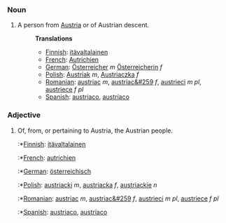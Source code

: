 ===Noun===
#A person from [[Austria]] or of Austrian descent.
#:'''Translations'''
#:*[[Finnish]]: [[itävaltalainen]]
#:*[[French]]: [[Autrichien]]
#:*[[German]]: [[Österreicher]] ''m'' [[Österreicherin]] ''f''
#:*[[Polish]]: [[Austriak]] ''m'', [[Austriaczka]] ''f''
#:*[[Romanian]]: [[austriac]] ''m'', [[austriac&#259]] ''f'', [[austrieci]] ''m pl'', [[austriece]] ''f pl''
#:*[[Spanish]]: [[austriaco]], [[austríaco]]
===Adjective===
#Of, from, or pertaining to Austria, the Austrian people.
#:*[[Finnish]]: [[itävaltalainen]]
#:*[[French]]: [[autrichien]]
#:*[[German]]: [[österreichisch]]
#:*[[Polish]]: [[austriacki]] ''m'', [[austriacka]] ''f'', [[austriackie]] ''n''
#:*[[Romanian]]: [[austriac]] ''m'', [[austriac&#259]] ''f'', [[austrieci]] ''m pl'', [[austriece]] ''f pl''
#:*[[Spanish]]: [[austriaco]], [[austríaco]]